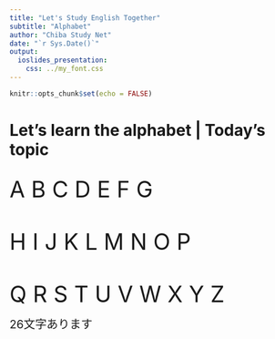 ```yaml
---
title: "Let's Study English Together"
subtitle: "Alphabet"
author: "Chiba Study Net"
date: "`r Sys.Date()`"
output:
  ioslides_presentation:
    css: ../my_font.css
---
```


```r
knitr::opts_chunk$set(echo = FALSE)
```


<!-- Hello everyone. Welcome to the English class. We are delighted to have you here. Let's enjoy studying English together.  みなさん、こんにちは。英語の授業にようこそ。みなさんが参加してくれて、うれしいです。さあ、いっしょに英語の勉強をしましょう -->
 
# Let's learn the alphabet | Today's topic

<!--Today we are going to learn the alphabet.  Let's learn the alphabet together. きょうはアルファベットの学習をします。いっしょにアルファベットを学習しましょう -->

## 

<span style="font-size:280%;">A B C D E F G</span>

<br>

<span style="font-size:280%;">H I J K L M N O P </hspan>

<br>

<span style="font-size:280%;">Q R S T U V W X Y Z</span>

<span style="font-size:144%;">26文字あります</span>

<!--
We're going to learn the pronunciation of the English alphabet now.
I'll read it out for you. Please listen carefully.
これから英語のアルファベットの発音を勉強します。わたしが声に出して読んでみます。注意して聞いてください。

A. B. C. D. E. F. G. H. I. J. K. L. M. N. O. P. Q. R. S. T. U. V. W. X. Y. Z.

Once more. もう1回見本を示します。

A. B. C. D. E. F. G. H. I. J. K. L. M. N. O. P. Q. R. S. T. U. V. W. X. Y. Z.

聞き取れましたか？
このように英語のアルファベットは26文字あります。
-->




